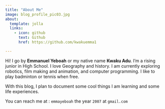 ```yaml
---
title: "About Me"
image: blog_profile_pic03.jpg
about:
  template: jolla
  links:
    - icon: github
      text: Github
      href: https://github.com/kwakuemma1 

---
```


Hi! I go by **Emmanuel Yeboah** or my native name **Kwaku Adu**. I'm a rising junior in High School. I love Geography and history. I am currently exploring robotics, film making and animation, and computer programming. I like to play badminton or tennis when free.  

With this blog, I plan to document some cool things I am learning and some life experiences.

You can reach  me at : `emmayeboah` the year `2007` at `gmail.com` 